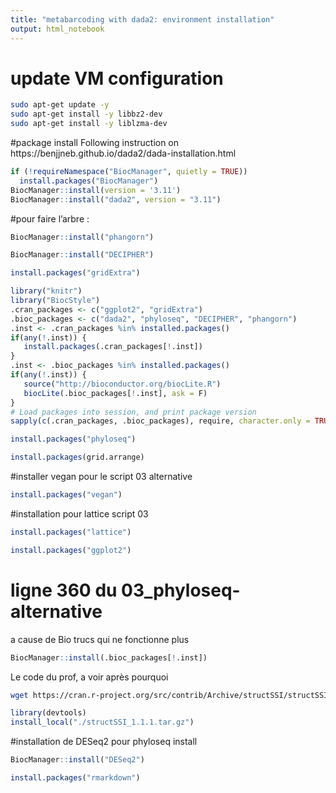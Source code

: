 ```yaml
---
title: "metabarcoding with dada2: environment installation"
output: html_notebook
---
```

# update VM configuration
``` bash
sudo apt-get update -y 
sudo apt-get install -y libbz2-dev
sudo apt-get install -y liblzma-dev
```
#package install
Following instruction on https://benjjneb.github.io/dada2/dada-installation.html
```r
if (!requireNamespace("BiocManager", quietly = TRUE))
  install.packages("BiocManager")
BiocManager::install(version = '3.11')
BiocManager::install("dada2", version = "3.11")
```


#pour faire l'arbre :

```r
BiocManager::install("phangorn")
```

```r
BiocManager::install("DECIPHER")
```


```r
install.packages("gridExtra")
```


```r
library("knitr")
library("BiocStyle")
.cran_packages <- c("ggplot2", "gridExtra")
.bioc_packages <- c("dada2", "phyloseq", "DECIPHER", "phangorn")
.inst <- .cran_packages %in% installed.packages()
if(any(!.inst)) {
   install.packages(.cran_packages[!.inst])
}
.inst <- .bioc_packages %in% installed.packages()
if(any(!.inst)) {
   source("http://bioconductor.org/biocLite.R")
   biocLite(.bioc_packages[!.inst], ask = F)
}
# Load packages into session, and print package version
sapply(c(.cran_packages, .bioc_packages), require, character.only = TRUE)
```


```r
install.packages("phyloseq")
```

```r
install.packages(grid.arrange)
```

#installer vegan pour le script 03 alternative

```r
install.packages("vegan")
```



#installation pour lattice script 03

```r
install.packages("lattice")
```


```r
install.packages("ggplot2")
```

# ligne 360 du 03_phyloseq-alternative
a cause de Bio trucs qui ne fonctionne plus 

```r
BiocManager::install(.bioc_packages[!.inst])
```



Le code du prof, a voir après pourquoi 

```bash
wget https://cran.r-project.org/src/contrib/Archive/structSSI/structSSI_1.1.1.tar.gz
```

```r
library(devtools)
install_local("./structSSI_1.1.1.tar.gz")
```

#installation de DESeq2 pour phyloseq install 

```r
BiocManager::install("DESeq2")
```


```r
install.packages("rmarkdown")
```

